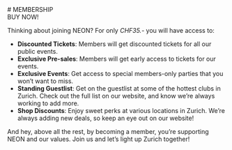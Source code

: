 
<Section sectionClassName="min-h-[20vh]" className="items-center justify-center" backgroundImage='/neons.jpg'>
# MEMBERSHIP
</Section>
<Section className="lg:max-w-5xl px-6">
<div className="flex gap-3 items-center justify-center my-3">
  <Link
    isExternal
    className={buttonStyles({
      color: "success",
      radius: "full",
      variant: "shadow",
    })}
    href={siteConfig.links.membership}
  >
    BUY NOW!
  </Link>
</div>

Thinking about joining NEON? For only *CHF35.-* you will have access to:
- **Discounted Tickets**: Members will get discounted tickets for all our public events.
- **Exclusive Pre-sales**: Members will get early access to tickets for our events.
- **Exclusive Events**: Get access to special members-only parties that you won’t want to miss.
- **Standing Guestlist**: Get on the guestlist at some of the hottest clubs in Zurich. Check out the full list on our website, and know we’re always working to add more.
- **Shop Discounts**: Enjoy sweet perks at various locations in Zurich. We’re always adding new deals, so keep an eye out on our website!

And hey, above all the rest, by becoming a member, you’re supporting NEON and our values. Join us and let’s light up Zurich together!
</Section>
